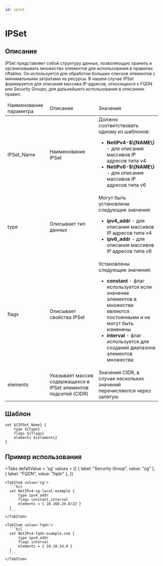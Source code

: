 ```yaml
---
id: ipset
---
```



# IPSet

## Описание

<div className="paragraph">
  IPSet представляет собой структуру данных, позволяющую хранить и организовывать множество элементов для использования
  в правилах nftables. Он используется для обработки больших списков элементов с минимальными затратами на ресурсы. В
  нашем случае IPSet формируется для описания массива IP-адресов, относящихся к FQDN или Security Groups, для
  дальнейшего использования в описаниях правил.
</div>

<div className="scrollable-x">
  <table>
      <thead>
          <tr>
              <td>Наименование параметра</td>
              <td>Описание</td>
              <td>Значения</td>
          </tr>
      </thead>
      <tbody>
          <tr>
              <td>IPSet_Name</td>
              <td>Наименование IPSet</td>
              <td>
                  Должно соответствовать одному из шаблонов:
                  <ul>
                      <li><b>NetIPv4-$\{NAME\}</b> - для описания массивов IP адресов типа v4</li>
                      <li><b>NetIPv6-$\{NAME\}</b> - для описания массивов IP адресов типа v6</li>
                  </ul>
              </td>
          </tr>
          <tr>
              <td>type</td>
              <td>Описывает тип данных</td>
              <td>
                  Могут быть установлены следующие значения:
                  <ul>
                      <li><b>ipv4_addr</b> - для описания массивов IP адресов типа v4</li>
                      <li><b>ipv6_addr</b> - для описания массивов IP адресов типа v6</li>
                  </ul>
              </td>
          </tr>
          <tr>
              <td>flags</td>
              <td>Описывает свойства IPSet</td>
              <td>
                  Установлены следующие значения:
                  <ul>
                      <li><b>constant</b> - флаг используется если значение элементов в множестве являются постоянными и не могут быть изменены</li>
                      <li><b>interval</b> - флаг используется для создания диапазона элементов множества</li>
                  </ul>
              </td>
          </tr>
          <tr>
              <td>elements</td>
              <td>Указывает массив содержащихся в IPSet элементов подсетей (CIDR)</td>
              <td>Значения CIDR, в случае нескольких значений перечисляются через запятую</td>
          </tr>
      </tbody>
  </table>
</div>

## Шаблон

```hcl
set ${IPSet_Name} {
    type ${type}
    flags ${flags}
    elements ${elements}
}
```

## Пример использования

<Tabs
    defaltValue = 'sg'
    values = {[
        { label: "Security Group", value: "sg" },
        { label: "FQDN", value: "fqdn" },
    ]}
>
    <TabItem value='sg'>
      ```hcl
      set NetIPv4-sg-local-example {
          type ipv4_addr
          flags constant,interval
          elements = { 10.168.24.0/23 }
      }
      ```
    </TabItem>

    <TabItem value='fqdn'>
      ```hcl
      set NetIPv4-fqdn-example.com {
          type ipv4_addr
          flags interval
          elements = { 10.10.24.0 }
      }
      ```
    </TabItem>

</Tabs>
